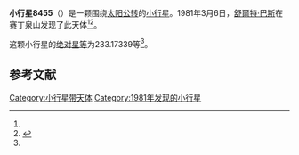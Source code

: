 {{Infobox planet
| bgcolour = #FFFFC0
| name = 8455 Johnrayner
| symbol = 
| image = 
| caption = 
| discovery = yes
| discovery_ref = 
| discoverer = [[舒爾特·巴斯|舒爾特·巴斯]]
| discovery_site = [[赛丁泉山|赛丁泉山]] 
| discovered = 1981年3月6日
| designations = yes
| mp_name = 
| named_after = 
| alt_names = 1981 ER6/ 1985 CT1
| mp_category = [[主带小行星|主带小行星]]
| orbit_ref = <ref name="a">[http://ssd.jpl.nasa.gov/sbdb.cgi?sstr=8455 8455 Johnrayner] {{Wayback|url=http://ssd.jpl.nasa.gov/sbdb.cgi?sstr=8455 |date=20110609193203 }}，小行星數據庫瀏覽器（JPL Small-Body Database Browser）－[[美国国家航空航天局|美国国家航空航天局]]喷气推进实验室</ref>
| epoch = 2456400.5 (2013年4月18日更新)
| aphelion = {{convert|3.1451109|AU|km|3|abbr=on|lk=out}}
| perihelion = {{convert|2.1333905|AU|km|3|abbr=on}}
| semimajor = {{convert|2.6392507|AU|km|3|abbr=on}}
| eccentricity = 0.1916681
| period = 1566.09965 [[日|日]]<br />4.29[[儒略年|儒略年]]
| avg_speed = 
| inclination = 5.14786
| asc_node = 271.69110
| mean_anomaly = 
| arg_peri = 233.17339
| satellites = 
| physical_characteristics = yes
| dimensions = 
| mass = 
| density = 
| surface_grav = 
| escape_velocity = 
| sidereal_day = 
| axial_tilt = 
| pole_ecliptic_lat = 
| pole_ecliptic_lon = 
| albedo = 
| temperatures= 
| temp_name1 = 
| mean_temp_1 = 
| max_temp_1 = 
| temp_name2 = 
| max_temp_2 = 
| spectral_type = 
| abs_magnitude = 233.17339
}}

'''小行星8455'''（{{lang-en|8455 Johnrayner}}）是一颗围绕[[太阳|太阳]][[公转|公转]]的[[小行星|小行星]]。1981年3月6日，[[舒爾特·巴斯|舒爾特·巴斯]]在赛丁泉山发现了此天体<ref name="a" /><ref>{{cite news|title=小行星列表|url=http://cfa-www.harvard.edu/iau/lists/NumberedMPs.txt|accessdate=2013-07-08|newspaper=哈佛大学|archive-date=2008-05-17|archive-url=https://web.archive.org/web/20080517010638/http://cfa-www.harvard.edu/iau/lists/NumberedMPs.txt|dead-url=no}}</ref>。

这颗小行星的[[绝对星等|绝对星等]]为233.17339等<ref name="a" />。

==参考文献==
{{reflist}}
{{Minor Planet Number|[[小行星8454|小行星8454]]|[[小行星8456|小行星8456]]}}

{{小天体}}

[[Category:小行星带天体|Category:小行星带天体]]
[[Category:1981年发现的小行星|Category:1981年发现的小行星]]

{{asteroid-stub}}